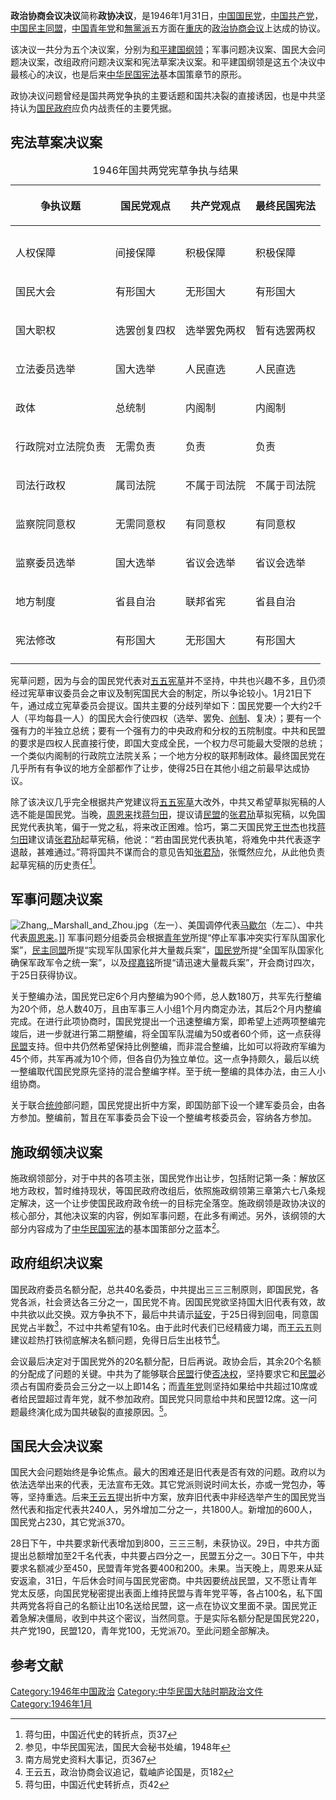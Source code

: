 '''政治协商会议决议'''简称'''政协决议'''，是1946年1月31日，[[中国国民党|中国国民党]]，[[中国共产党|中国共产党]]，[[中国民主同盟|中国民主同盟]]，[[中国青年党|中国青年党]]和[[無黨派|無黨派]]五方面在[[重庆|重庆]]的[[政治协商会议|政治协商会议]]上达成的协议。

该决议一共分为五个决议案，分别为[[和平建国纲领|和平建国纲领]]；军事问题决议案、国民大会问题决议案，改组政府问题决议案和宪法草案决议案。和平建国纲领是这五个决议中最核心的决议，也是后来[[中华民国宪法|中华民国宪法]]基本国策章节的原形。

政协决议问题曾经是国共两党争执的主要话题和国共决裂的直接诱因，也是中共坚持认为[[国民政府|国民政府]]应负内战责任的主要凭据。

==宪法草案决议案==
{| class="infobox bordered" style="align: right; width: 33em; font-size: 90%; text-align: left; float: right;" cellpadding="3"
|-
|+1946年国共两党宪草争执与结果
|-
!争执议题!!国民党观点!!共产党观点!!最终民国宪法
|-
|-
|-
|人权保障||间接保障||积极保障{{Tick}}||积极保障
|-
|国民大会||有形国大{{Tick}}|| 无形国大||有形国大
|-
|国大职权||选罢创复四权||选举罢免两权||暂有选罢两权
|-
|立法委员选举||国大选举||人民直选{{Tick}}||人民直选
|-
|政体 || 总统制||内阁制{{Tick}}||内阁制
|-
|行政院对立法院负责 ||无需负责||负责{{Tick}}|| 负责 
|-
|司法行政权 ||属司法院|| 不属于司法院{{Tick}}|| 不属于司法院
|-
|监察院同意权||无需同意权||有同意权{{Tick}}|| 有同意权 
|-
|监察委员选举||国大选举||省议会选举{{Tick}}||省议会选举
|-
|地方制度||省县自治{{Tick}}||联邦省宪||省县自治
|-
|宪法修改||有形国大{{Tick}}||无形国大||有形国大
|-
|}

宪草问题，因为与会的国民党代表对[[五五宪草|五五宪草]]并不坚持，中共也兴趣不多，且仍须经过宪草审议委员会之审议及制宪国民大会的制定，所以争论较小。1月21日下午，通过成立宪草委员会提议。国共主要的分歧列举如下：国民党要一个大约2千人（平均每县一人）的国民大会行使四权（选举、罢免、[[创制|创制]]、复决）；要有一个强有力的半独立总统；要有一个强有力的中央政府和分权的五院制度。中共和民盟的要求是四权人民直接行使，即国大变成全民，一个权力尽可能最大受限的总统；一个类似内阁制的行政院立法院关系；一个地方分权的联邦制政体。最终国民党在几乎所有有争议的地方全部都作了让步，使得25日在其他小组之前最早达成协议。

除了该决议几乎完全根据共产党建议将[[五五宪草|五五宪草]]大改外，中共又希望草拟宪稿的人选不能是国民党。当晚，[[周恩来|周恩来]]找[[蒋匀田|蒋匀田]]，提议请[[民盟|民盟]]的[[张君劢|张君劢]]草拟宪稿，以免国民党代表执笔，偏于一党之私，将来改正困难。恰巧，第二天国民党[[王世杰|王世杰]]也找[[蒋匀田|蒋匀田]]建议请[[张君劢|张君劢]]起草宪稿，他说：“若由国民党代表执笔，将难免中共代表逐字退敲，甚难通过。”蒋将国共不谋而合的意见告知[[张君劢|张君劢]]，张慨然应允，从此他负责起草宪稿的历史责任<ref>蒋匀田，中国近代史的转折点，页37</ref>。

{{wikisource|政治协商会议宪法草案决议案}}

==军事问题决议案==
[[File:Zhang,_Marshall_and_Zhou.jpg|right]]（左一）、美国调停代表[[马歇尔|马歇尔]]（左二）、中共代表[[周恩来|周恩来]]。]]
军事问题分组委员会根据[[青年党|青年党]]所提“停止军事冲突实行军队国家化案”，[[民主同盟|民主同盟]]所提“实现军队国家化并大量裁兵案”，[[国民党|国民党]]所提“全国军队国家化确保军政军令之统一案”，以及[[缪嘉铭|缪嘉铭]]所提“请迅速大量裁兵案”，开会商讨四次，于25日获得协议。

关于整编办法，国民党已定6个月内整编为90个师，总人数180万，共军先行整编为20个师，总人数40万，且由军事三人小组1个月内商定办法，其后2个月内整编完成。在进行此项协商时，国民党提出一个迅速整编方案，即希望上述两项整编完竣后，进一步就进行第二期整编，将全国军队混编为50或者60个师，这一点获得[[民盟|民盟]]支持。但中共仍然希望保持比例整编，而非混合整编，比如可以将政府军编为45个师，共军再减为10个师，但各自仍为独立单位。这一点争持颇久，最后以统一整编取代国民党原先坚持的混合整编字样。至于统一整编的具体办法，由三人小组协商。

关于联合[[统帅|统帅]]部问题，国民党提出折中方案，即国防部下设一个建军委员会，由各方参加。整编前，暂且在军事委员会下设一个整编考核委员会，容纳各方参加。
{{wikisource|政治协商会议军事问题决议案}}

==施政纲领决议案==
施政纲领部分，对于中共的各项主张，国民党作出让步，包括附记第一条：解放区地方政权，暂时维持现状，等国民政府改组后，依照施政纲领第三章第六七八条规定解决，这一个让步使国民政府政令统一的目标完全落空。施政纲领是政协决议的核心部分，其他决议案的内容，例如军事问题，在此多有阐述。另外，该纲领的大部分内容成为了[[中华民国宪法|中华民国宪法]]的基本国策部分之蓝本<ref>参见，中华民国宪法，国民大会秘书处编，1948年</ref>。
{{wikisource|和平建国纲领}}

==政府组织决议案==
国民政府委员名额分配，总共40名委员，中共提出三三三制原则，即国民党，各党各派，社会贤达各三分之一，国民党不肯。因国民党欲坚持国大旧代表有效，故中共欲以此交换。双方争执不下，最后中共请示[[延安|延安]]，于25日得到回电，同意国民党占半数<ref>南方局党史资料大事记，页367</ref>，不过中共希望有10名。由于此时代表们已经精疲力竭，而[[王云五|王云五]]则建议趁热打铁彻底解决名额问题，免得日后生出枝节<ref>王云五，政治协商会议追记，载岫庐论国是，页182</ref>。

会议最后决定对于国民党外的20名额分配，日后再说。政协会后，其余20个名额的分配成了问题的关键。中共为了能够联合[[民盟|民盟]]行使[[否决权|否决权]]，坚持要求它和[[民盟|民盟]]必须占有国府委员会三分之一以上即14名；而[[青年党|青年党]]则坚持如果给中共超过10席或者给民盟超过青年党，就不参加政府。国民党只同意给中共和民盟12席。这一问题最终演化成为国共破裂的直接原因。<ref>蒋匀田，中国近代史转折点，页42</ref>。
{{wikisource|政治协商会议改组政府案}}

==国民大会决议案==
国民大会问题始终是争论焦点。最大的困难还是旧代表是否有效的问题。政府以为依法选举出来的代表，无法宣布无效。其它党派则说时间太长，亦或一党包办，等等，坚持重选。后来[[王云五|王云五]]提出折中方案，放弃旧代表中非经选举产生的国民党当然代表和指定代表共240人，另外增加二分之一，共1800人。新增加的600人，国民党占230，其它党派370。

28日下午，中共要求新代表增加到800，三三三制，未获协议。29日，中共方面提出总额增加至2千名代表，中共要占四分之一，民盟五分之一。30日下午，中共要求名额减少至450，民盟青年党各要400和200。未果。当天晚上，周恩来从延安返渝，31日，午后休会时间与国民党密商。中共因要统战民盟，又不愿让青年党太反感，向国民党秘密提出表面上维持民盟与青年党平等，各占100名，私下国共两党各将自己的名额让出10名送给民盟，这一点在协议文里面不录。国民党正着急解决僵局，收到中共这个密议，当然同意。于是实际名额分配是国民党220，共产党190，民盟120，青年党100，无党派70。至此问题全部解决。
{{wikisource|政治协商会议国民大会问题决议案}}

==参考文献==
{{reflist}}

{{wikisource|政治协商会议决议}}
[[Category:1946年中国政治|Category:1946年中国政治]]
[[Category:中华民国大陆时期政治文件|Category:中华民国大陆时期政治文件]]
[[Category:1946年1月|Category:1946年1月]]